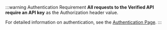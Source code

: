 :::warning Authentication Requirement
**All requests to the Verified API require an API key** as the Authorization header value.

For detailed information on authentication, see the [Authentication Page](/api-reference/authentication).
:::